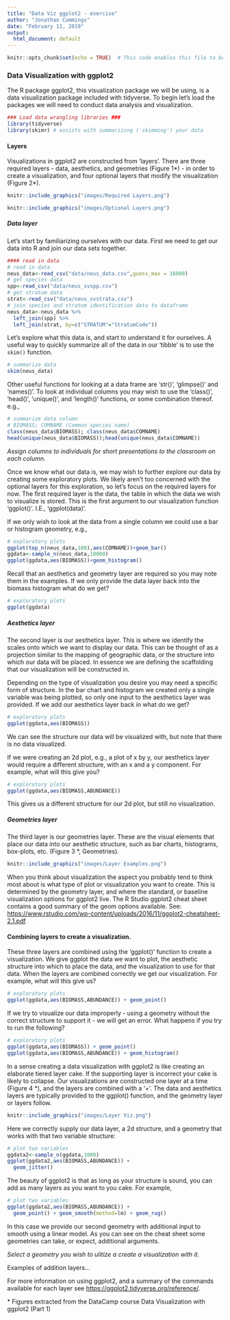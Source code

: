 ---
title: "Data Viz ggplot2 - exercise"
author: "Jonathan Cummings"
date: "February 11, 2019"
output:
  html_document: default
---

```{r setup, include=FALSE}
knitr::opts_chunk$set(echo = TRUE)  # This code enables this file to be used as a 'markdown' file
```

### Data Visualization with ggplot2
The R package ggplot2, this visualization package we will be using, is a data visualization package included with tidyverse.  To begin let's load the packages we will need to conduct data analysis and visualization.
```{r library, echo=TRUE, results = 'hide', warning = FALSE, message = FALSE}
### Load data wrangling libraries ###
library(tidyverse)
library(skimr) # assists with summarizing ('skimming') your data
```

#### Layers
Visualizations in ggplot2 are constructed from 'layers'. There are three required layers - data, aesthetics, and geometries (Figure 1&ast;) - in order to create a visualization, and four optional layers that modify the visualization (Figure 2&ast;).

```{r image1, echo=FALSE, fig.cap="Figure 1. Required ggplot2 layers", out.width = '100%'}
knitr::include_graphics("images/Required Layers.png")
```
```{r image2, echo=FALSE, fig.cap="Figure 2. Optional ggplot2 layers", out.width = '100%'}
knitr::include_graphics("images/Optional Layers.png")
```

##### Data layer
Let's start by familiarizing ourselves with our data.  First we need to get our data into R and join our data sets together.
```{r data, echo=TRUE, include = FALSE}
#### read in data
# read in data
neus_data<-read_csv("data/neus_data.csv",guess_max = 16000) 
# get species data
spp<-read_csv("data/neus_svspp.csv") 
# get stratum data
strat<-read_csv("data/neus_svstrata.csv") 
# join species and stratum identification data to dataframe  
neus_data<-neus_data %>% 
  left_join(spp) %>%
  left_join(strat, by=c("STRATUM"="StratumCode"))
```

Let's explore what this data is, and start to understand it for ourselves. A useful way to quickly summarize all of the data in our 'tibble' is to use the `skim()` function. 

```{r data summary, echo=TRUE, warning=FALSE, results='hide'}
# summarize data
skim(neus_data)
```

Other useful functions for looking at a data frame are 'str()', 'glimpse()' and 'names()'.  To look at individual columns you may wish to use the 'class()', 'head()', 'unique()', and 'length()' functions, or some combination thereof.  e.g.,
```{r column summary, echo=TRUE}
# summarize data column
# BIOMASS; COMNAME (Common species name)
class(neus_data$BIOMASS); class(neus_data$COMNAME)
head(unique(neus_data$BIOMASS));head(unique(neus_data$COMNAME))
```
*Assign columns to individuals for short presentations to the classroom on each column.*

Once we know what our data is, we may wish to further explore our data by creating some exploratory plots. We likely aren't too concerned with the optional layers for this exploration, so let's focus on the required layers for now. The first required layer is the data, the table in which the data we wish to visualize is stored. This is the first argument to our visualization function 'ggplot()'.  I.E.,  'ggplot(data)'.  

If we only wish to look at the data from a single column we could use a bar or histogram geometry, e.g.,

```{r data explore, echo=TRUE}
# exploratory plots
ggplot(top_n(neus_data,100),aes(COMNAME))+geom_bar()
ggdata<-sample_n(neus_data,10000)
ggplot(ggdata,aes(BIOMASS))+geom_histogram()
```

Recall that an aesthetics and geometry layer are required so you may note them in the examples.  If we only provide the data layer back into the biomass histogram what do we get?
```{r data explore2, echo=TRUE, eval=FALSE}
# exploratory plots
ggplot(ggdata)
```

##### Aesthetics layer
The second layer is our aesthetics layer. This is where we identify the scales onto which we want to display our data. This can be thought of as a projection similar to the mapping of geographic data, or the structure into which our data will be placed.  In essence we are defining the scaffolding that our visualization will be constructed in.

Depending on the type of visualization you desire you may need a specific form of structure. In the bar chart and histogram we created only a single variable was being plotted, so only one input to the aesthetics layer was provided.  If we add our aesthetics layer back in what do we get?
```{r data explore3, echo=TRUE, eval=FALSE}
# exploratory plots
ggplot(ggdata,aes(BIOMASS))
```

We can see the structure our data will be visualized with, but note that there is no data visualized.

If we were creating an 2d plot, e.g., a plot of x by y, our aesthetics layer would require a different structure, with an x and a y component.  For example, what will this give you? 
```{r data explore4, echo=TRUE, eval=FALSE}
# exploratory plots
ggplot(ggdata,aes(BIOMASS,ABUNDANCE))
```

This gives us a different structure for our 2d plot, but still no visualization.

##### Geometries layer
The third layer is our geometries layer. These are the visual elements that place our data into our aesthetic structure, such as bar charts, histograms, box-plots, etc. (Figure 3 &ast;, Geometries).

```{r image3, echo=FALSE, fig.cap="Figure 3. Example layer components", out.width = '100%'}
knitr::include_graphics("images/Layer Examples.png")
```

When you think about visualization the aspect you probably tend to think most about is what type of plot or visualization you want to create.  This is determined by the geometry layer, and where the standard, or baseline visualization options for ggplot2 live.  The R Studio ggplot2 cheat sheet contains a good summary of the geom options available. 
See: <https://www.rstudio.com/wp-content/uploads/2016/11/ggplot2-cheatsheet-2.1.pdf>

#### Combining layers to create a visualization.
These three layers are combined using the 'ggplot()' function to create a visualization. We give ggplot the data we want to plot, the aesthetic structure into which to place the data, and the visualization to use for that data.  When the layers are combined correctly we get our visualization.  For example, what will this give us?
```{r data explore5, echo=TRUE, warning=FALSE}
# exploratory plots
ggplot(ggdata,aes(BIOMASS,ABUNDANCE)) + geom_point()
```

If we try to visualize our data improperly - using a geometry without the correct structure to support it - we will get an error.  What happens if you try to run the following?

```{r data explore6, echo=TRUE, eval=FALSE, error=TRUE}
# exploratory plots
ggplot(ggdata,aes(BIOMASS)) + geom_point()
ggplot(ggdata,aes(BIOMASS,ABUNDANCE)) + geom_histogram()
```

In a sense creating a data visualization with ggplot2 is like creating an elaborate tiered layer cake.  If the supporting layer is incorrect your cake is likely to collapse. Our visualizations are constructed one layer at a time (Figure 4 &ast;), and the layers are combined with a '+'. The data and aesthetics layers are typically provided to the ggplot() function, and the geometry layer or layers follow.

```{r image4, echo=FALSE, fig.cap="Figure 4. Schematic of ggplot2 layering", out.width = '100%'}
knitr::include_graphics("images/Layer Viz.png")
```

Here we correctly supply our data layer, a 2d structure, and a geometry that works with that two variable structure:
```{r data viz exploration, echo=TRUE, warning=FALSE}
# plot two variables
ggdata2<-sample_n(ggdata,1000)
ggplot(ggdata2,aes(BIOMASS,ABUNDANCE)) +
  geom_jitter()
```

The beauty of ggplot2 is that as long as your structure is sound, you can add as many layers as you want to you cake.  For example, 

```{r data viz exploration2, echo=TRUE, warning=FALSE}
# plot two variables
ggplot(ggdata2,aes(BIOMASS,ABUNDANCE)) +
  geom_point() + geom_smooth(method=lm) + geom_rug()
```

In this case we provide our second geometry with additional input to smooth using a linear model.  As you can see on the cheat sheet some geometries can take, or expect, additional arguments.

*Select a geometry you wish to ulitize a create a visualization with it.*

Examples of addition layers...

For more information on using ggplot2, and a summary of the commands available for each layer see <https://ggplot2.tidyverse.org/reference/>.

&ast; Figures extracted from the DataCamp course Data Visualization with ggplot2 (Part 1)